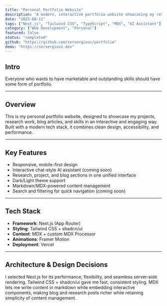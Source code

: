```yaml
---
title: "Personal Portfolio Website"
description: "A modern, interactive portfolio website showcasing my research, projects, and blog — built with Next.js, Tailwind CSS, and TypeScript."
date: "2025-08-11"
tags: ["Next.js", "Tailwind CSS", "TypeScript", "MDX", "AI Assistant"]
category: ["Web Development", "Personal"]
featured: false
status: "completed"
github: "https://github.com/sersergious/portfolio"
demo: "https://sersergious.dev"
---
```


## Intro

Everyone who wants to have marketable and outstanding skills should have some form of portfolio.

---
## Overview
This is my personal portfolio website, designed to showcase my projects, research work, blog articles, and skills in an interactive and engaging way. Built with a modern tech stack, it combines clean design, accessibility, and performance.

---

## Key Features
- Responsive, mobile-first design
- Interactive chat-style AI assistant (coming soon)
- Research, project, and blog sections in one unified interface
- Dark/Light theme support
- Markdown/MDX-powered content management
- Search and filtering for quick navigation (coming soon)

---

## Tech Stack
- **Framework**: Next.js (App Router)
- **Styling**: Tailwind CSS + shadcn/ui
- **Content**: MDX + custom MDX Processor
- **Animations**: Framer Motion
- **Deployment**: Vercel

---

## Architecture & Design Decisions
I selected Next.js for its performance, flexibility, and seamless server-side rendering.
Tailwind CSS + shadcn/ui gave me fast, consistent styling.
MDX lets me write content in markdown while embedding interactive components, making blog and research posts richer while retaining simplicity of content management.
